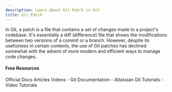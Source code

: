 ```yaml
---
description: Learn about Git Patch in Git
title: Git Patch
---
```


In Git, a patch is a file that contains a set of changes made to a project's codebase. It's essentially a diff (difference) file that shows the modifications between two versions of a commit or a branch. However, despite its usefulness in certain contexts, the use of Git patches has declined somewhat with the advent of more modern and efficient ways to manage code changes.

#### Free Resources

<Tabs defaultValue="official">
<TabsList>
<TabsTrigger value="official">Official Docs</TabsTrigger>
<TabsTrigger value="article">Articles</TabsTrigger>
<TabsTrigger value="video">Videos</TabsTrigger>
</TabsList>

<TabsContent value="official">
- <Link href="https://git-scm.com/docs">Git Documentation</Link>
</TabsContent>
<TabsContent value="article">
- <Link href="https://www.atlassian.com/git/tutorials">Atlassian Git Tutorials</Link>
</TabsContent>
<TabsContent value="video">
- <Link href="https://www.youtube.com/results?search_query=git+git-patch+tutorial">Video Tutorials</Link>
</TabsContent>
</Tabs>
